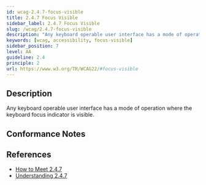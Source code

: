 ```yaml
---
id: wcag-2.4.7-focus-visible
title: 2.4.7 Focus Visible
sidebar_label: 2.4.7 Focus Visible
slug: /wcag/2.4.7-focus-visible
description: "Any keyboard operable user interface has a mode of operation where the keyboard focus indicator is visible."
keywords: [wcag, accessibility, focus-visible]
sidebar_position: 7
level: AA
guideline: 2.4
principle: 2
url: https://www.w3.org/TR/WCAG22/#focus-visible
---
```


## Description

Any keyboard operable user interface has a mode of operation where the keyboard focus indicator is visible.

## Conformance Notes

<Project name="ads">
  <Support></Support>
</Project>

<Project name="scix">
  <Support></Support>
</Project>

## References

- [How to Meet 2.4.7](https://www.w3.org/WAI/WCAG22/quickref/#focus-visible)
- [Understanding 2.4.7](https://www.w3.org/WAI/WCAG22/Understanding/focus-visible.html)


